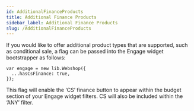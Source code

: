 ```yaml
---
id: AdditionalFinanceProducts
title: Additional Finance Products
sidebar_label: Additional Finance Products
slug: /AdditionalFinanceProducts
---
```



If you would like to offer additional product types that are supported, such as conditional sale, a flag can be passed into the Engage widget bootstrapper as follows:

```
var engage = new lib.Webshop({
  ...hasCsFinance: true,
});
```

This flag will enable the ‘CS’ finance button to appear within the budget section of your Engage widget filters. CS will also be included within the ‘ANY’ filter.
